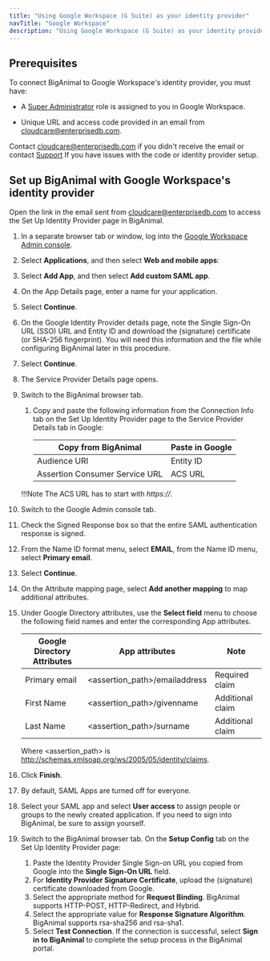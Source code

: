 ```yaml
---
title: "Using Google Workspace (G Suite) as your identity provider"
navTitle: "Google Workspace"
description: "Using Google Workspace (G Suite) as your identity provider for your Azure or AWS account"
---
```


## Prerequisites

To connect BigAnimal to Google Workspace's identity provider, you must have:
- A [Super Administrator](https://support.google.com/a/answer/2405986#super_admin) role is assigned to you in Google Workspace.

- Unique URL and access code provided in an email from cloudcare@enterprisedb.com. 

 Contact [cloudcare@enterprisedb.com](mailto:cloudcare@enterprisedb.com) if you didn't receive the email or contact [Support](/biganimal/release/overview/support) If you have issues with the code or identity provider setup.

## Set up BigAnimal with Google Workspace's identity provider 

Open the link in the email sent from cloudcare@enterprisedb.com to access the Set Up Identity Provider page in BigAnimal. 

1. In a separate browser tab or window, log into the [Google Workspace Admin console](https://admin.google.com/). 
1. Select **Applications**, and then select **Web and mobile apps**: 
1. Select **Add App**, and then select **Add custom SAML app**.
1. On the App Details page, enter a name for your application.
1. Select **Continue**.
1. On the Google Identity Provider details page, note the Single Sign-On URL (SSO) URL and Entity ID and download the (signature) certificate (or SHA-256 fingerprint). You will need this information and the file while configuring BigAnimal later in this procedure.
1. Select **Continue**.
1. The Service Provider Details page opens.
1. Switch to the BigAnimal browser tab. 
     1. Copy and paste the following information from the Connection Info tab on the Set Up Identity Provider page to the Service Provider Details tab in Google:

        | Copy from BigAnimal            | Paste in Google             |
        | ------------------------------ | --------------------------- |
        | Audience URI                   | Entity ID                   |
        | Assertion Consumer Service URL | ACS URL                     |

     !!!Note
         The ACS URL has to start with *https://*.

1. Switch to the Google Admin console tab.

1. Check the Signed Response box so that the entire SAML authentication response is signed.

1. From the Name ID format menu, select **EMAIL**, from the Name ID menu, select **Primary email**. 

1. Select **Continue**.

1. On the Attribute mapping page, select **Add another mapping** to map additional attributes. 

1. Under Google Directory attributes, use the **Select field** menu to choose the following field names and enter the corresponding App attributes.
    
   | Google Directory Attributes      | App attributes                                      | Note             |
   |----------------------------------|-----------------------------------------------------|------------------|
   | Primary email                    | &lt;assertion_path>/emailaddress                    | Required claim   |
   | First Name                       | &lt;assertion_path>/givenname                       | Additional claim |
   | Last Name                        | &lt;assertion_path>/surname                         | Additional claim |
    
    Where &lt;assertion_path> is http://schemas.xmlsoap.org/ws/2005/05/identity/claims. 


1. Click **Finish**.

1. By default, SAML Apps are turned off for everyone.

1. Select your SAML app and select **User access** to assign people or groups to the newly created application. If you need to sign into BigAnimal, be sure to assign yourself. 

1. Switch to the BigAnimal browser tab. On the **Setup Config** tab on the Set Up Identity Provider page: 
      1. Paste the Identity Provider Single Sign-on URL you copied from Google into the **Single Sign-On URL** field. 
      1. For **Identity Provider Signature Certificate**, upload the (signature) certificate downloaded from Google. 
      1. Select the appropriate method for **Request Binding**. BigAnimal supports HTTP-POST, HTTP-Redirect, and Hybrid. 
      1. Select the appropriate value for **Response Signature Algorithm**. BigAnimal supports rsa-sha256 and rsa-sha1. 
      1. Select **Test Connection**. If the connection is successful, select **Sign in to BigAnimal** to complete the setup process in the BigAnimal portal.
